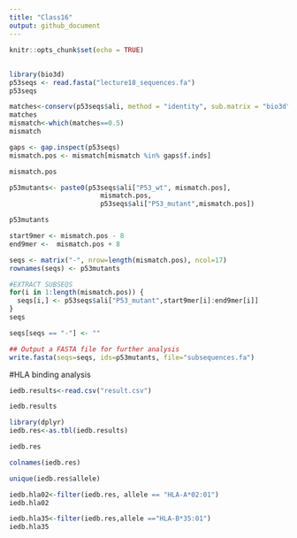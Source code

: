 ```yaml
---
title: "Class16"
output: github_document
---
```


```r
knitr::opts_chunk$set(echo = TRUE)
```

##

```r
library(bio3d)
p53seqs <- read.fasta("lecture18_sequences.fa")
p53seqs
```

```r
matches<-conserv(p53seqs$ali, method = "identity", sub.matrix = "bio3d")
matches
mismatch<-which(matches==0.5)
mismatch

```


```r
gaps <- gap.inspect(p53seqs)
mismatch.pos <- mismatch[mismatch %in% gaps$f.inds]

mismatch.pos
```

```r
p53mutants<- paste0(p53seqs$ali["P53_wt", mismatch.pos],
                       mismatch.pos,
                       p53seqs$ali["P53_mutant",mismatch.pos])

p53mutants
```

```r

start9mer <- mismatch.pos - 8
end9mer <-  mismatch.pos + 8

seqs <- matrix("-", nrow=length(mismatch.pos), ncol=17)
rownames(seqs) <- p53mutants

#EXTRACT SUBSEQS
for(i in 1:length(mismatch.pos)) {
  seqs[i,] <- p53seqs$ali["P53_mutant",start9mer[i]:end9mer[i]]
}
seqs
```


```r
seqs[seqs == "-"] <- ""

## Output a FASTA file for further analysis
write.fasta(seqs=seqs, ids=p53mutants, file="subsequences.fa")
```

#HLA binding analysis

```r
iedb.results<-read.csv("result.csv")
```

```r
iedb.results
```

```r
library(dplyr)
iedb.res<-as.tbl(iedb.results)
```
```r
iedb.res
```

```r
colnames(iedb.res)
```

```r
unique(iedb.res$allele)
```


```r
iedb.hla02<-filter(iedb.res, allele == "HLA-A*02:01")
iedb.hla02
```

```r
iedb.hla35<-filter(iedb.res,allele =="HLA-B*35:01")
iedb.hla35
```



